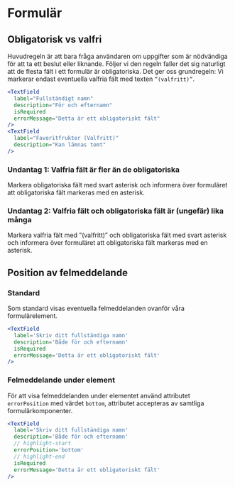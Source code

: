 # Formulär


## Obligatorisk vs valfri

Huvudregeln är att bara fråga användaren om uppgifter som är nödvändiga för att ta ett beslut eller liknande.
Följer vi den regeln faller det sig naturligt att de flesta fält i ett formulär är obligatoriska. Det ger oss grundregeln: Vi markerar endast eventuella valfria fält med texten `”(valfritt)”`.

```jsx
<TextField
  label="Fullständigt namn"
  description="För och efternamn"
  isRequired
  errorMessage="Detta är ett obligatoriskt fält"
/>
<TextField
  label="Favoritfrukter (Valfritt)"
  description="Kan lämnas tomt"
/>
```

<Flex>
  <FlexItem col='6'>
    <TextField
      label='Fullständigt namn'
      description='För och efternamn'
      isRequired
      errorMessage='Detta är ett obligatoriskt fält'
    />
  </FlexItem>
  <FlexItem col='6'>
    <TextField
      label='Favoritfrukter (Valfritt)'
      description='Kan lämnas tomt'
    />
  </FlexItem>
</Flex>

### Undantag 1: Valfria fält är fler än de obligatoriska

Markera obligatoriska fält med svart asterisk och informera över formuläret att obligatoriska fält markeras med en asterisk.

### Undantag 2: Valfria fält och obligatoriska fält är (ungefär) lika många

Markera valfria fält med ”(valfritt)” och obligatoriska fält med svart asterisk och informera över formuläret att obligatoriska fält
markeras med en asterisk.

## Position av felmeddelande

### Standard

Som standard visas eventuella felmeddelanden ovanför våra formulärelement.

```jsx
<TextField
  label='Skriv ditt fullständiga namn'
  description='Både för och efternamn'
  isRequired
  errorMessage='Detta är ett obligatoriskt fält'
/>
```

<div className='card'>
  <TextField
    label='Skriv ditt fullständiga namn'
    description='Både för och efternamn'
    isInvalid
    errorMessage='Detta är ett obligatoriskt fält'
  />
</div>

### Felmeddelande under element

För att visa felmeddelanden under elementet använd attributet `errorPosition` med värdet `bottom`, attributet accepteras av samtliga formulärkomponenter.

```jsx
<TextField
  label='Skriv ditt fullständiga namn'
  description='Både för och efternamn'
  // highlight-start
  errorPosition='bottom'
  // highlight-end
  isRequired
  errorMessage='Detta är ett obligatoriskt fält'
/>
```

<div className='card'>
  <TextField
    label='Skriv ditt fullständiga namn'
    description='Både för och efternamn'
    isInvalid
    errorPosition='bottom'
    errorMessage='Detta är ett obligatoriskt fält'
  />
</div>
